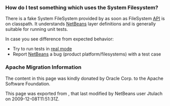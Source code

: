 <!--

    Licensed to the Apache Software Foundation (ASF) under one
    or more contributor license agreements.  See the NOTICE file
    distributed with this work for additional information
    regarding copyright ownership.  The ASF licenses this file
    to you under the Apache License, Version 2.0 (the
    "License"); you may not use this file except in compliance
    with the License.  You may obtain a copy of the License at

      http://www.apache.org/licenses/LICENSE-2.0

    Unless required by applicable law or agreed to in writing,
    software distributed under the License is distributed on an
    "AS IS" BASIS, WITHOUT WARRANTIES OR CONDITIONS OF ANY
    KIND, either express or implied.  See the License for the
    specific language governing permissions and limitations
    under the License.

-->

===How do I test something which uses the System Filesystem?===

There is a fake System FileSystem provided by as soon as FileSystem [[API]] is on classpath. It understands [[NetBeans]] layer definitions and is generally suitable for running unit tests.

In case you see difference from expected behavior:
* Try to run tests in [[DevFaqUsingSimpletests|real mode]]
* Report [[NetBeans]] a bug (product platform/filesystems) with a test case

===Apache Migration Information===

The content in this page was kindly donated by Oracle Corp. to the
Apache Software Foundation.

This page was exported from , 
that last modified by NetBeans user Jtulach 
on 2009-12-08T11:51:31Z.

